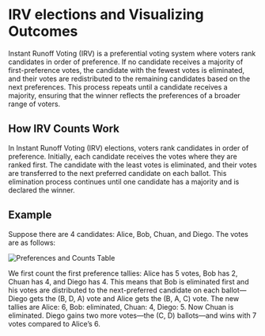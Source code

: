 
# IRV elections and Visualizing Outcomes

Instant Runoff Voting (IRV) is a preferential voting system where voters
rank candidates in order of preference. If no candidate receives a
majority of first-preference votes, the candidate with the fewest votes
is eliminated, and their votes are redistributed to the remaining
candidates based on the next preferences. This process repeats until a
candidate receives a majority, ensuring that the winner reflects the
preferences of a broader range of voters.

## How IRV Counts Work

In Instant Runoff Voting (IRV) elections, voters rank candidates in
order of preference. Initially, each candidate receives the votes
where they are ranked first. The candidate with the least votes is
eliminated, and their votes are transferred to the next preferred
candidate on each ballot. This elimination process continues until one
candidate has a majority and is declared the winner.

## Example

Suppose there are 4 candidates: Alice, Bob, Chuan, and Diego. The
votes are as follows:

<div className="flex justify-center mb-8">
  <Image
    src="/tutorial-images/outcomes-preference.png"
    alt="Preferences and Counts Table"
    width={250}
    height={180}
    className="rounded-md"
  />
</div>

We first count the first preference tallies: Alice has 5 votes, Bob
has 2, Chuan has 4, and Diego has 4. This means that Bob is eliminated
first and his votes are distributed to the next-preferred candidate on
each ballot—Diego gets the (B, D, A) vote and Alice gets the (B, A, C)
vote. The new tallies are Alice: 6, Bob: eliminated, Chuan: 4, Diego: 5. Now Chuan is eliminated. Diego gains two more votes—the (C, D)
ballots—and wins with 7 votes compared to Alice’s 6.
